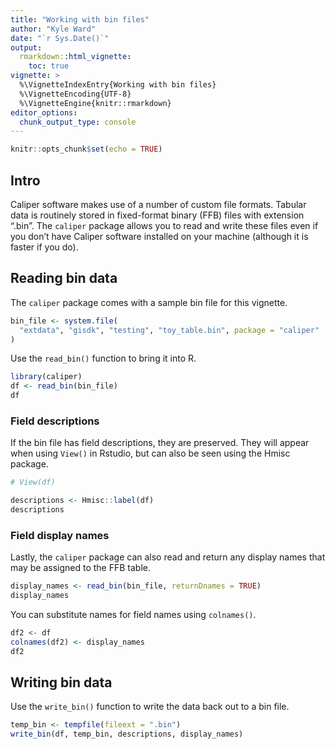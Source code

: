 ```yaml
---
title: "Working with bin files"
author: "Kyle Ward"
date: "`r Sys.Date()`"
output: 
  rmarkdown::html_vignette:
    toc: true
vignette: >
  %\VignetteIndexEntry{Working with bin files}
  %\VignetteEncoding{UTF-8}
  %\VignetteEngine{knitr::rmarkdown}
editor_options: 
  chunk_output_type: console
---
```


```r
knitr::opts_chunk$set(echo = TRUE)
```

## Intro

Caliper software makes use of a number of custom file formats. Tabular data is
routinely stored in fixed-format binary (FFB) files with extension ".bin". The
`caliper` package allows you to read and write these files even if you don't
have Caliper software installed on your machine (although it is faster if you
do).

## Reading bin data

The `caliper` package comes with a sample bin file for this vignette.

```r
bin_file <- system.file(
  "extdata", "gisdk", "testing", "toy_table.bin", package = "caliper"
)
```

Use the `read_bin()` function to bring it into R.

```r
library(caliper)
df <- read_bin(bin_file)
df
```

### Field descriptions

If the bin file has field descriptions, they are preserved. They will appear
when using `View()` in Rstudio, but can also be seen using the Hmisc package.

```r
# View(df)

descriptions <- Hmisc::label(df)
descriptions
```

### Field display names

Lastly, the `caliper` package can also read and return any display names that
may be assigned to the FFB table.

```r
display_names <- read_bin(bin_file, returnDnames = TRUE)
display_names
```

You can substitute names for field names using `colnames()`.

```r
df2 <- df
colnames(df2) <- display_names
df2
```

## Writing bin data

Use the `write_bin()` function to write the data back out to a bin file.

```r
temp_bin <- tempfile(fileext = ".bin")
write_bin(df, temp_bin, descriptions, display_names)
```

